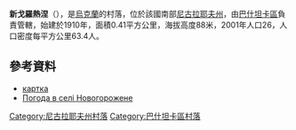 {{coord|47|28|46|N|32|31|40|E|scale:100000|display=title}}

'''新戈羅熱涅'''（{{lang-uk|Новогорожене}}），是[[烏克蘭|烏克蘭]]的村落，位於該國南部[[尼古拉耶夫州|尼古拉耶夫州]]，由[[巴什坦卡區|巴什坦卡區]]負責管轄，始建於1910年，面積0.41平方公里，海拔高度88米，2001年人口26，人口密度每平方公里63.4人。

==參考資料==
*[http://gska2.rada.gov.ua/pls/z7502/A005?rf7571=21797 картка]{{dead link|date=2017年12月 |bot=InternetArchiveBot |fix-attempted=yes }}
* [http://weather.in.ua/ua/nikolaevskaja/17493 Погода в селі Новогорожене] {{Wayback|url=http://weather.in.ua/ua/nikolaevskaja/17493 |date=20160606234118 }}

[[Category:尼古拉耶夫州村落|Category:尼古拉耶夫州村落]]
[[Category:巴什坦卡區村落|Category:巴什坦卡區村落]]


{{Mykolaiv-geo-stub}}